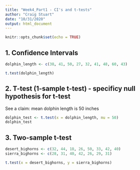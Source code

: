 ```yaml
---
title: "Week4_Part1 - CI's and t-tests"
author: "Craig Stuart"
date: "10/31/2020"
output: html_document
---
```


```r
knitr::opts_chunk$set(echo = TRUE)
```

## 1. Confidence Intervals

```r
dolphin_length <- c(38, 41, 50, 27, 32, 41, 48, 60, 43)

t.test(dolphin_length)
```

## 2. T-test (1-sample t-test) - specificy null hypothesis for t-test

See a claim: mean dolphin length is 50 inches

```r
dolphin_test <- t.test(x = dolphin_length, mu = 50)
dolphin_test
```

## 3. Two-sample t-test

```r
desert_bighorns <- c(32, 44, 18, 26, 50, 33, 42, 40)
sierra_bighorns <- c(28, 31, 40, 42, 26, 29, 31)

t.test(x = desert_bighorns, y = sierra_bighorns)
```










